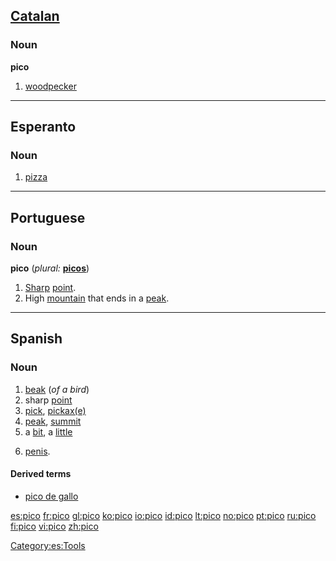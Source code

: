 {{also|Pico|pico-}}
==[[Catalan]]==

===Noun===
'''pico'''

# [[woodpecker]]

----

==Esperanto==

===Noun===
{{eo-noun}}

# [[pizza]]

----

==Portuguese==

===Noun===
'''pico''' (''plural:'' '''[[picos]]''')

# [[sharp|Sharp]] [[point]].
# High [[mountain]] that ends in a [[peak]].

----

==Spanish==

===Noun===
{{es-noun-m}}

# [[beak]] (''of a bird'')
# sharp [[point]]
# [[pick]], [[pickaxe|pickax(e)]]
# [[peak]], [[summit]]
# a [[bit]], a [[little]]
# {{context|colloquial|Chile||lang=es}} [[penis]].

====Derived terms====
* [[pico de gallo]]

[[Category:es:Tools]]

[[es:pico]]
[[fr:pico]]
[[gl:pico]]
[[ko:pico]]
[[io:pico]]
[[id:pico]]
[[lt:pico]]
[[no:pico]]
[[pt:pico]]
[[ru:pico]]
[[fi:pico]]
[[vi:pico]]
[[zh:pico]]